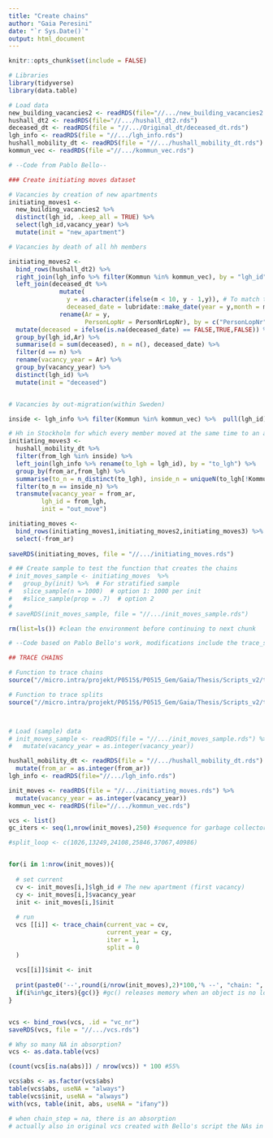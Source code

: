 ---
title: "Create chains"
author: "Gaia Peresini"
date: "`r Sys.Date()`"
output: html_document
---

```{r setup, include=FALSE}
knitr::opts_chunk$set(include = FALSE)
```

```{r}
# Libraries
library(tidyverse)
library(data.table)
```

```{r}
# Load data
new_building_vacancies2 <- readRDS(file="//.../new_building_vacancies2.rds")
hushall_dt2 <- readRDS(file="//.../hushall_dt2.rds")
deceased_dt <- readRDS(file = "//.../Original_dt/deceased_dt.rds")
lgh_info <- readRDS(file = "//.../lgh_info.rds")
hushall_mobility_dt <- readRDS(file = "//.../hushall_mobility_dt.rds")
kommun_vec <- readRDS(file ="//.../kommun_vec.rds")

```


```{r}
# --Code from Pablo Bello--

### Create initiating moves dataset

# Vacancies by creation of new apartments
initiating_moves1 <-
  new_building_vacancies2 %>%
  distinct(lgh_id, .keep_all = TRUE) %>%
  select(lgh_id,vacancy_year) %>%
  mutate(init = "new_apartment") 

# Vacancies by death of all hh members

initiating_moves2 <-
  bind_rows(hushall_dt2) %>%
  right_join(lgh_info %>% filter(Kommun %in% kommun_vec), by = "lgh_id") %>%
  left_join(deceased_dt %>%
              mutate(
                y = as.character(ifelse(m < 10, y - 1,y)), # To match to date of register (October?)
                deceased_date = lubridate::make_date(year = y,month = m)) %>%
              rename(Ar = y,
                     PersonLopNr = PersonNrLopNr), by = c("PersonLopNr","Ar")) %>%
  mutate(deceased = ifelse(is.na(deceased_date) == FALSE,TRUE,FALSE)) %>%
  group_by(lgh_id,Ar) %>%
  summarise(d = sum(deceased), n = n(), deceased_date) %>%
  filter(d == n) %>%
  rename(vacancy_year = Ar) %>%
  group_by(vacancy_year) %>%
  distinct(lgh_id) %>% 
  mutate(init = "deceased")  


# Vacancies by out-migration(within Sweden)

inside <- lgh_info %>% filter(Kommun %in% kommun_vec) %>%  pull(lgh_id)

# Hh in Stockholm for which every member moved at the same time to an apartment outside
initiating_moves3 <-
  hushall_mobility_dt %>%
  filter(from_lgh %in% inside) %>%
  left_join(lgh_info %>% rename(to_lgh = lgh_id), by = "to_lgh") %>%
  group_by(from_ar,from_lgh) %>%
  summarise(to_n = n_distinct(to_lgh), inside_n = uniqueN(to_lgh[!Kommun %in% kommun_vec])) %>%
  filter(to_n == inside_n) %>%
  transmute(vacancy_year = from_ar,
         lgh_id = from_lgh,
         init = "out_move")

initiating_moves <-
  bind_rows(initiating_moves1,initiating_moves2,initiating_moves3) %>%
  select(-from_ar) 
  
saveRDS(initiating_moves, file = "//.../initiating_moves.rds")

# ## Create sample to test the function that creates the chains
# init_moves_sample <- initiating_moves  %>%
#   group_by(init) %>%  # For stratified sample
#   slice_sample(n = 1000)  # option 1: 1000 per init
#   #slice_sample(prop = .7)  # option 2
#
# saveRDS(init_moves_sample, file = "//.../init_moves_sample.rds")

rm(list=ls()) #clean the environment before continuing to next chunk

```


```{r}
# --Code based on Pablo Bello's work, modifications include the trace_splits_function--

## TRACE CHAINS

# Function to trace chains
source("//micro.intra/projekt/P0515$/P0515_Gem/Gaia/Thesis/Scripts_v2/trace_chain_function.R")

# Function to trace splits
source("//micro.intra/projekt/P0515$/P0515_Gem/Gaia/Thesis/Scripts_v2/trace_splits_function.R")



# Load (sample) data
# init_moves_sample <- readRDS(file = "//.../init_moves_sample.rds") %>%
#   mutate(vacancy_year = as.integer(vacancy_year))

hushall_mobility_dt <- readRDS(file = "//.../hushall_mobility_dt.rds") %>%
  mutate(from_ar = as.integer(from_ar))
lgh_info <- readRDS(file="//.../lgh_info.rds")

init_moves <- readRDS(file = "//.../initiating_moves.rds") %>%
  mutate(vacancy_year = as.integer(vacancy_year))
kommun_vec <- readRDS(file="//.../kommun_vec.rds")

vcs <- list()
gc_iters <- seq(1,nrow(init_moves),250) #sequence for garbage collector function gc()

#split_loop <- c(1026,13249,24108,25846,37067,40986)


for(i in 1:nrow(init_moves)){
  
  # set current
  cv <- init_moves[i,]$lgh_id # The new apartment (first vacancy)
  cy <- init_moves[i,]$vacancy_year
  init <- init_moves[i,]$init
  
  # run
  vcs [[i]] <- trace_chain(current_vac = cv, 
                           current_year = cy,
                           iter = 1,
                           split = 0
  )
  
  vcs[[i]]$init <- init   
  
  print(paste0('--',round(i/nrow(init_moves),2)*100,'% --', "chain: ", i))
  if(i%in%gc_iters){gc()} #gc() releases memory when an object is no longer used
}


vcs <- bind_rows(vcs, .id = "vc_nr") 
saveRDS(vcs, file = "//.../vcs.rds")


```

```{r}
# Why so many NA in absorption?
vcs <- as.data.table(vcs)

(count(vcs[is.na(abs)]) / nrow(vcs)) * 100 #55%

vcs$abs <- as.factor(vcs$abs)
table(vcs$abs, useNA = "always")
table(vcs$init, useNA = "always")
with(vcs, table(init, abs, useNA = "ifany"))

# when chain_step = na, there is an absorption
# actually also in original vcs created with Bello's script the NAs in absorption are 55%

```
